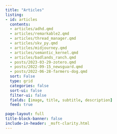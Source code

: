 ```yaml
---
title: "Articles"
listing:
- id: articles
  contents: 
  - articles/adhd.qmd
  - articles/remarkable2.qmd
  - articles/thread_manager.qmd
  - articles/skv_py.qmd
  - articles/midjourney.qmd
  - articles/semantic_kernel.qmd
  - articles/badlands_ranch.qmd
  - posts/2023-03-29-zotero.qmd
  - posts/2022-09-15_newsguard.qmd
  - posts/2022-06-28-farmers-dog.qmd
  sort: False
  type: grid
  categories: false
  sort-ui: false
  filter-ui: false
  fields: [image, title, subtitle, description]
  feed: true

page-layout: full
title-block-banner: false
include-in-header: _msft-clarity.html
---
```


:::{#pages}
:::


<!--- <hr><p>You can also find me on <a rel="me" href="https://data-folks.masto.host/@lucasmeyer">Mastodon</a></p>. --->
